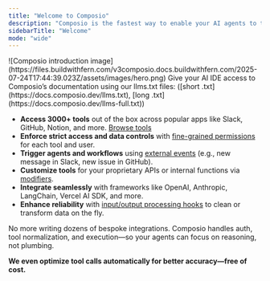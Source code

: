 ```yaml
---
title: "Welcome to Composio"
description: "Composio is the fastest way to enable your AI agents to take real-world actions—without dealing with individual API integrations, authentication flows, or complex tool formatting."
sidebarTitle: "Welcome"
mode: "wide"
---
```


<Frame>
![Composio introduction image](https://files.buildwithfern.com/v3composio.docs.buildwithfern.com/2025-07-24T17:44:39.023Z/assets/images/hero.png)
</Frame>

<Check>
Give your AI IDE access to Composio’s documentation using our llms.txt files: ([short .txt](https://docs.composio.dev/llms.txt), [long .txt](https://docs.composio.dev/llms-full.txt))
</Check>


* **Access 3000+ tools** out of the box across popular apps like Slack, GitHub, Notion, and more. [Browse tools <Icon icon="arrow-right"  iconType="solid"/>](https://docs.composio.dev/tools)
* **Enforce strict access and data controls** with [fine-grained permissions](/docs/authenticating-tools) for each tool and user.
* **Trigger agents and workflows** using [external events](/docs/using-triggers) (e.g., new message in Slack, new issue in GitHub).
* **Customize tools** for your proprietary APIs or internal functions via [modifiers](/docs/modifiers/schema-modifiers).
* **Integrate seamlessly** with frameworks like OpenAI, Anthropic, LangChain, Vercel AI SDK, and more.
* **Enhance reliability** with [input/output processing hooks](https://docs.composio.dev/docs/modifiers/before-execution) to clean or transform data on the fly.

No more writing dozens of bespoke integrations. Composio handles auth, tool normalization, and execution—so your agents can focus on reasoning, not plumbing.

**We even optimize tool calls automatically for better accuracy—free of cost.**
